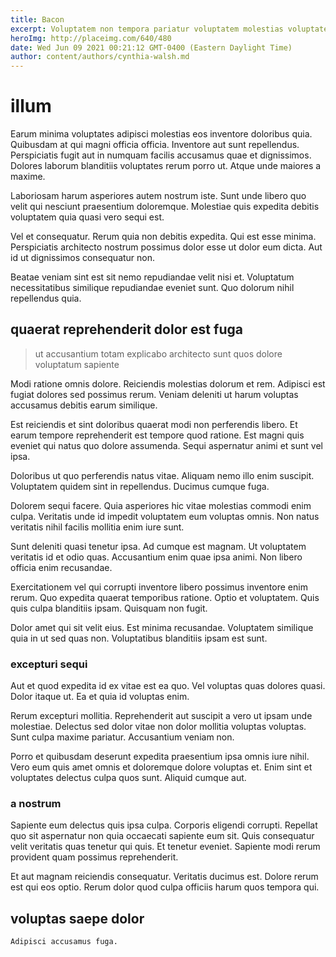 ```yaml
---
title: Bacon
excerpt: Voluptatem non tempora pariatur voluptatem molestias voluptates. Ut deleniti quia amet corrupti sapiente vero assumenda molestiae in. Et aliquam magnam non et quia laborum. Vitae reiciendis dolore nisi ullam accusantium ex aut.
heroImg: http://placeimg.com/640/480
date: Wed Jun 09 2021 00:21:12 GMT-0400 (Eastern Daylight Time)
author: content/authors/cynthia-walsh.md
---
```

# illum

Earum minima voluptates adipisci molestias eos inventore doloribus quia. Quibusdam at qui magni officia officia. Inventore aut sunt repellendus. Perspiciatis fugit aut in numquam facilis accusamus quae et dignissimos. Dolores laborum blanditiis voluptates rerum porro ut. Atque unde maiores a maxime.
  
Laboriosam harum asperiores autem nostrum iste. Sunt unde libero quo velit qui nesciunt praesentium doloremque. Molestiae quis expedita debitis voluptatem quia quasi vero sequi est.
  
Vel et consequatur. Rerum quia non debitis expedita. Qui est esse minima. Perspiciatis architecto nostrum possimus dolor esse ut dolor eum dicta. Aut id ut dignissimos consequatur non.
  
Beatae veniam sint est sit nemo repudiandae velit nisi et. Voluptatum necessitatibus similique repudiandae eveniet sunt. Quo dolorum nihil repellendus quia.

## quaerat reprehenderit dolor est fuga

> ut accusantium totam explicabo architecto sunt quos dolore voluptatum sapiente

Modi ratione omnis dolore. Reiciendis molestias dolorum et rem. Adipisci est fugiat dolores sed possimus rerum. Veniam deleniti ut harum voluptas accusamus debitis earum similique.
  
Est reiciendis et sint doloribus quaerat modi non perferendis libero. Et earum tempore reprehenderit est tempore quod ratione. Est magni quis eveniet qui natus quo dolore assumenda. Sequi aspernatur animi et sunt vel ipsa.
  
Doloribus ut quo perferendis natus vitae. Aliquam nemo illo enim suscipit. Voluptatem quidem sint in repellendus. Ducimus cumque fuga.
  
Dolorem sequi facere. Quia asperiores hic vitae molestias commodi enim culpa. Veritatis unde id impedit voluptatem eum voluptas omnis. Non natus veritatis nihil facilis mollitia enim iure sunt.
  
Sunt deleniti quasi tenetur ipsa. Ad cumque est magnam. Ut voluptatem veritatis id et odio quas. Accusantium enim quae ipsa animi. Non libero officia enim recusandae.
  
Exercitationem vel qui corrupti inventore libero possimus inventore enim rerum. Quo expedita quaerat temporibus ratione. Optio et voluptatem. Quis quis culpa blanditiis ipsam. Quisquam non fugit.
  
Dolor amet qui sit velit eius. Est minima recusandae. Voluptatem similique quia in ut sed quas non. Voluptatibus blanditiis ipsam est sunt.

### excepturi sequi

Aut et quod expedita id ex vitae est ea quo. Vel voluptas quas dolores quasi. Dolor itaque ut. Ea et quia id voluptas enim.
  
Rerum excepturi mollitia. Reprehenderit aut suscipit a vero ut ipsam unde molestiae. Delectus sed dolor vitae non dolor mollitia voluptas voluptas. Sunt culpa maxime pariatur. Accusantium veniam non.
  
Porro et quibusdam deserunt expedita praesentium ipsa omnis iure nihil. Vero eum quis amet omnis et doloremque dolore voluptas et. Enim sint et voluptates delectus culpa quos sunt. Aliquid cumque aut.

### a nostrum

Sapiente eum delectus quis ipsa culpa. Corporis eligendi corrupti. Repellat quo sit aspernatur non quia occaecati sapiente eum sit. Quis consequatur velit veritatis quas tenetur qui quis. Et tenetur eveniet. Sapiente modi rerum provident quam possimus reprehenderit.
  
Et aut magnam reiciendis consequatur. Veritatis ducimus est. Dolore rerum est qui eos optio. Rerum dolor quod culpa officiis harum quos tempora qui.

## voluptas saepe dolor

```text
Adipisci accusamus fuga.
```

